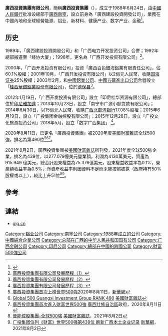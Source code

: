{{Infobox Company 
| company_name = 廣西投資集團有限公司
| company_name_en = Guangxi Invesrment Group Company Limited
| company_logo = 
| type = [[国有独资企业|国有独资企业]]
| company_slogan = 
| abbreviated_name =
| local_code_name=CN
| local_code = 
| key_people =  董事长：[[周煉|周煉]]
| fate =  
| predecessor = 
| successor = 
| foundation = {{start date and age|1988}}
| industry = [[金融业|金融业]]
| location = {{CHN}}[[广西|广西]][[南宁市|南宁市]][[良庆区|良庆区]]云英路6号GIG国际金融资本中心19-20楼
| owner = {{PRC}}（国家）廣西壯族自治區政府
| website = {{URL|http://www.gig.cn/}}
|sales =
|profit = 4.881億元人民幣（截至2020年12月31日止）
|asset = 5976.76億元人民幣（截至2020年12月31日止）
|revenue = 1911.851億元人民幣（截至2020年12月31日止）
|market_value =
|num_employees = 33,005人（截至2020年12月31日止）
}}

'''廣西投資集團有限公司'''，簡稱'''廣西投資集團'''（{{lang-en|Guangxi Invesrment Group Company Limited}}），成立于1988年6月24日，由[[中國人民銀行|中國人民銀行]]批准设總部于[[廣西|廣西]][[南寧|南寧]]，設立前身為「廣西建設投資開發公司」，業務在中國內地和全球經營能源、铝业、新材料、健康产业、数字产业、金融<ref>{{Cite web |url=http://www.gig.cn/portal/secDetail?index=1&type=gt_detail |title=廣西投資集團有限公司簡介 |access-date=2020-09-27 |archive-date=2020-02-21 |archive-url=https://web.archive.org/web/20200221114617/http://www.gig.cn/portal/secDetail?index=1&type=gt_detail }}</ref>。


==历史==
1989年，「廣西建設投資開發公司」和「广西电力开发投资公司」合併；1992年總部搬遷至「经协大厦」；1996年，更名為「广西开发投资有限公司」<ref>[http://www.gig.cn/portal/secDetail?index=2&type=gt_detail 廣西投資集團有限公司發展歷程（1）]</ref>。

2000年，「广西开发投资有限公司」投資「廣西百色銀海鋁業有限責任公司」，佔60.1%股權；2001年10月，「广西开发投资有限公司」以2億元人民幣，收購[[国海证券|国海证券]]25%股權；2003年2月，和[[中國鋁業公司|中國鋁業公司]]、[[中國五礦進出口公司|中國五礦進出口公司]]合營設立「[[桂西華銀鋁業股份有限公司|桂西華銀鋁業股份有限公司]]」，位於[[德保县|德保县]]<ref>[http://www.gig.cn/portal/secDetail?index=2&type=gt_detail 廣西投資集團有限公司發展歷程（2）]</ref>。

2012年1月19日，「广西开发投资有限公司」設立「印尼桂华资源有限公司」，總部位於[[印尼|印尼]][[雅加達|雅加達]]；2013年10月23日，設立「南宁市广源小额贷款有限公司」；2014年6月30日，以15億元人民幣，收購[[广西北部湾银行|广西北部湾银行]]17.08%股權；2015年6月19日，設立「广投集团金融控股有限公司」；2015年12月28日，設立「广投文化旅游投资公司」2018年5月，設立「数字广西集团」 <ref>[http://www.gig.cn/portal/secDetail?index=2&type=gt_detail 廣西投資集團有限公司發展歷程（3）]</ref>。

2020年8月11日，已更名「廣西投資集團」被2020年度[[美國|美國]][[財富雜誌|財富雜誌]]全球500強，排名為第490位<ref>[http://big5.xinhuanet.com/gate/big5/www.gx.xinhuanet.com/newscenter/2020-08/11/c_1126351852.htm 廣西投資集團首次上榜世界500強]2020年8月11日，[[新華網|新華網]]</ref><ref>[https://fortune.com/company/guangxi-investment-group/global500/ Global 500 Guangxi Investment Group RANK 490] {{Wayback|url=https://fortune.com/company/guangxi-investment-group/global500/ |date=20210518031200 }}[[美國|美國]][[財富雜誌|財富雜誌]]</ref><REF>
[http://en.gxzf.gov.cn/2020-08/11/c_527984.htm 廣西投資集團首次進入財富世界500強] {{Wayback|url=http://en.gxzf.gov.cn/2020-08/11/c_527984.htm |date=20210829015054 }}[[廣西壯族自治區|廣西壯族自治區]]政府，2020年8月11日
</REF>。

2021年8月2日，廣西投資集團被[[美國|美國]][[財富雜誌|財富雜誌]]所刊發，2021年度全球500強企業，排名為439位，以277.079億美元營業額，利潤為4130萬美元，資產為915.949
億美元，總合計股東權益為75.376億美元，股東權益收益率為0.1%，營業額收益率為0.5%，淨資產收益率則因資料不足而未能按照披露（政府持有50%股權或以上），較比上升51位<ref>[https://fortune.com/company/datong-coal-mine-group/global500/ 晉能控股集團-全球500強] {{Wayback|url=https://fortune.com/company/datong-coal-mine-group/global500/ |date=20210806230715 }}[[美國|美國]][[財富雜誌|財富雜誌]]，2021年8月2日</ref><REF>
[http://news.xinhua08.com/a/20210802/1996064.shtml?f=arank 广投集团位列《财富》世界500强第439位 刷新广西本土企业记录] {{Wayback|url=http://news.xinhua08.com/a/20210802/1996064.shtml?f=arank |date=20210829034646 }}[[新華網|新華網]]，2021年8月2日
</REF>。

==參考==
{{REFLIST|2}}

==連結==
*[http://www.gig.cn/public/177008/home gig.cn] {{Wayback|url=http://www.gig.cn/public/177008/home |date=20211210192107 }}

[[Category:铝业公司|Category:铝业公司]]
[[Category:南寧公司|Category:南寧公司]]
[[Category:1988年成立的公司|Category:1988年成立的公司]]
[[Category:中國綜合企業公司|Category:中國綜合企業公司]]
[[Category:总部在广西的中华人民共和国国有公司|Category:总部在广西的中华人民共和国国有公司]]
[[Category:广西金融公司|Category:广西金融公司]]
[[Category:印尼公司|Category:印尼公司]]
[[Category:總部在中國的跨國公司|Category:總部在中國的跨國公司]]
[[Category:財富500強公司|Category:財富500強公司]]